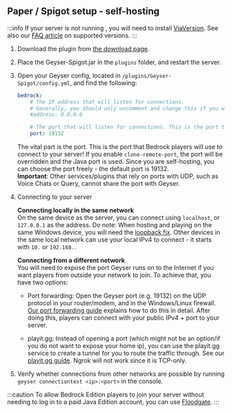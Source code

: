 
## Paper / Spigot setup - self-hosting

:::info
If your server is not running <Versions platform="java"/>, you will need to install <a href="https://www.spigotmc.org/resources/viaversion.19254/">ViaVersion</a>.
See also our <a href="/geyser/faq/#what-server-versions-does-geyser-support">FAQ article</a> on supported versions.
:::

1. Download the plugin from [the download page](https://download.geysermc.org/v2/projects/geyser/versions/latest/builds/latest/downloads/spigot).
2. Place the Geyser-Spigot.jar in the `plugins` folder, and restart the server.
3. Open your Geyser config, located in `/plugins/Geyser-Spigot/config.yml`, and find the following:

    ```yaml
    bedrock: 
        # The IP address that will listen for connections. 
        # Generally, you should only uncomment and change this if you want to limit what IPs can connect to your server. 
        #address: 0.0.0.0 

        # The port that will listen for connections. This is the port that Bedrock players will use to connect to your server.
        port: 19132 
    ```
    The vital part is the port. This is the port that Bedrock players will use to connect to your server!
    If you enable `clone-remote-port`, the port will be overridden and the Java port is used.
    Since you are self-hosting, you can choose the port freely - the default port is 19132.   
    **Important**: Other services/plugins that rely on ports with UDP, such as Voice Chats or Query, cannot share the port with Geyser.
     

4. Connecting to your server
        
    **Connecting locally in the same network**   
    On the same device as the server, you can connect using `localhost`, or `127.0.0.1` as the address.
    Do note: When hosting and playing on the same Windows device, you will need the [loopback fix](/geyser/fixing-unable-to-connect-to-world/#Using-Geyser-on-the-same-computer).
    Other devices in the same local network can use your local IPv4 to connect - it starts with `10.` or `192.168.`.
        
    **Connecting from a different network**  
    You will need to expose the port Geyser runs on to the Internet if you want players from outside your network to join.
    To achieve that, you have two options:   

    - Port forwarding: Open the Geyser port (e.g. 19132) on the UDP protocol in your router/modem, and in the Windows/Linux firewall. 
   [Our port forwarding guide](/geyser/port-forwarding) explains how to do this in detail.
   After doing this, players can connect with your public IPv4 + port to your server.   

    - playit.gg: Instead of opening a port (which might not be an option/if you do not want to expose your home ip), you can use
   the playit.gg service to create a tunnel for you to route the traffic through. See our [playit.gg guide](/geyser/playit-gg).
   Ngrok will not work since it is TCP-only.   

5. Verify whether connections from other networks are possible by running `geyser connectiontest <ip>:<port>` in the console.

:::caution
To allow Bedrock Edition players to join your server without needing to log in to a paid Java Edition account, you can use <a href="/floodgate/setup/">Floodgate</a>.
:::
